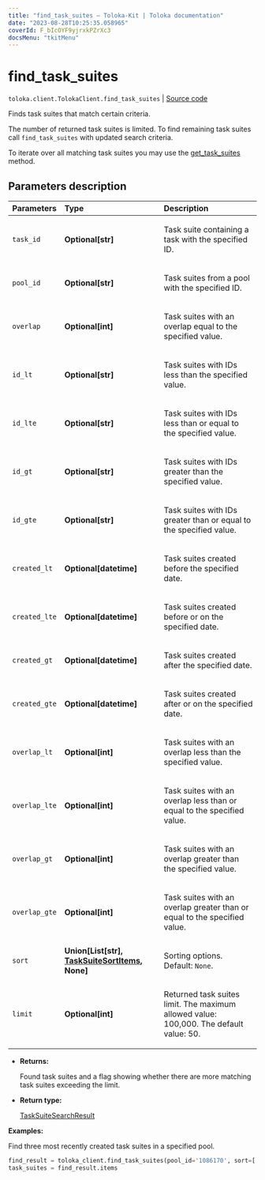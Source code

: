 ```yaml
---
title: "find_task_suites — Toloka-Kit | Toloka documentation"
date: "2023-08-28T10:25:35.058965"
coverId: F_bIcOYF9yjrxkPZrXc3
docsMenu: "tkitMenu"
---
```


# find_task_suites

`toloka.client.TolokaClient.find_task_suites` | [Source code](https://github.com/Toloka/toloka-kit/blob/v1.2.1/src/client/__init__.py#L2780)

Finds task suites that match certain criteria.

The number of returned task suites is limited. To find remaining task suites call `find_task_suites` with updated search criteria.

To iterate over all matching task suites you may use the [get_task_suites](/docs/toloka-kit/reference/toloka.client.TolokaClient.get_task_suites) method.

## Parameters description

| Parameters | Type | Description |
| :----------| :----| :-----------|
`task_id`|**Optional\[str\]**|<p>Task suite containing a task with the specified ID.</p>
`pool_id`|**Optional\[str\]**|<p>Task suites from a pool with the specified ID.</p>
`overlap`|**Optional\[int\]**|<p>Task suites with an overlap equal to the specified value.</p>
`id_lt`|**Optional\[str\]**|<p>Task suites with IDs less than the specified value.</p>
`id_lte`|**Optional\[str\]**|<p>Task suites with IDs less than or equal to the specified value.</p>
`id_gt`|**Optional\[str\]**|<p>Task suites with IDs greater than the specified value.</p>
`id_gte`|**Optional\[str\]**|<p>Task suites with IDs greater than or equal to the specified value.</p>
`created_lt`|**Optional\[datetime\]**|<p>Task suites created before the specified date.</p>
`created_lte`|**Optional\[datetime\]**|<p>Task suites created before or on the specified date.</p>
`created_gt`|**Optional\[datetime\]**|<p>Task suites created after the specified date.</p>
`created_gte`|**Optional\[datetime\]**|<p>Task suites created after or on the specified date.</p>
`overlap_lt`|**Optional\[int\]**|<p>Task suites with an overlap less than the specified value.</p>
`overlap_lte`|**Optional\[int\]**|<p>Task suites with an overlap less than or equal to the specified value.</p>
`overlap_gt`|**Optional\[int\]**|<p>Task suites with an overlap greater than the specified value.</p>
`overlap_gte`|**Optional\[int\]**|<p>Task suites with an overlap greater than or equal to the specified value.</p>
`sort`|**Union\[List\[str\], [TaskSuiteSortItems](/docs/toloka-kit/reference/toloka.client.search_requests.TaskSuiteSortItems), None\]**|<p>Sorting options. Default: `None`.</p>
`limit`|**Optional\[int\]**|<p>Returned task suites limit. The maximum allowed value: 100,000. The default value: 50.</p>

* **Returns:**

  Found task suites and a flag showing whether there are more matching task suites exceeding the limit.

* **Return type:**

  [TaskSuiteSearchResult](/docs/toloka-kit/reference/toloka.client.search_results.TaskSuiteSearchResult)

**Examples:**

Find three most recently created task suites in a specified pool.

```python
find_result = toloka_client.find_task_suites(pool_id='1086170', sort=['-created', '-id'], limit=3)
task_suites = find_result.items
```